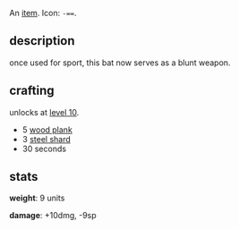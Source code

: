 An [[items|item]]. Icon: <code><nowiki>-==</nowiki></code>.

== description ==

once used for sport, this bat now serves as a blunt weapon.

== crafting ==

unlocks at [[level 10]].

* 5 [[wood plank]]
* 3 [[steel shard]]
* 30 seconds

== stats ==

'''weight''': 9 units

'''damage''': +10dmg, -9sp